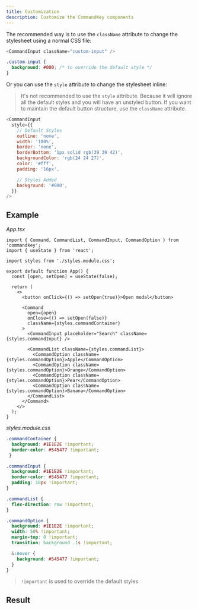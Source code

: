 ```yaml
---
title: Customization
description: Customize the CommandKey components
---
```



The recommended way is to use the `className` attribute to change the stylesheet using a normal CSS file:

```js
<CommandInput className="custom-input" />
```

```css
.custom-input {
  background: #000; /* to override the default style */
}
```

Or you can use the `style` attribute to change the stylesheet inline:

> It's not recommended to use the `style` attribute. Because it will ignore all the default styles and you will have an unstyled button. If you want to maintain the default button structure, use the `className` attribute.

```js
<CommandInput
  style={{
    // Default Styles
    outline: 'none',
    width: '100%',
    border: 'none',
    borderBottom: '1px solid rgb(39 39 42)',
    backgroundColor: 'rgb(24 24 27)',
    color: '#fff',
    padding: '16px',

    // Styles Added
    background: '#000',
  }}
/>
```

## Example

_App.tsx_
```tsx
import { Command, CommandList, CommandInput, CommandOption } from 'commandkey';
import { useState } from 'react';

import styles from './styles.module.css';

export default function App() {
  const [open, setOpen] = useState(false);

  return (
    <>
      <button onClick={() => setOpen(true)}>Open modal</button>

      <Command
        open={open}
        onClose={() => setOpen(false)}
        className={styles.commandContainer}
      >
        <CommandInput placeholder="Search" className={styles.commandInput} />

        <CommandList className={styles.commandList}>
          <CommandOption className={styles.commandOption}>Apple</CommandOption>
          <CommandOption className={styles.commandOption}>Orange</CommandOption>
          <CommandOption className={styles.commandOption}>Pear</CommandOption>
          <CommandOption className={styles.commandOption}>Banana</CommandOption>
        </CommandList>
      </Command>
    </>
  );
}

```

_styles.module.css_
```css
.commandContainer {
  background: #1E1E2E !important;
  border-color: #545477 !important;
 }

.commandInput {
  background: #1E1E2E !important;
  border-color: #545477 !important;
  padding: 10px !important;
}

.commandList {
  flex-direction: row !important;
}

.commandOption {
  background: #1E1E2E !important;
  width: 50% !important;
  margin-top: 0 !important;
  transition: background .1s !important;

  &:hover {
    background: #545477 !important;
  }
}
```
> `!important` is used to override the default styles

## Result
<ExampleContainer>
  <CommandCustomizedExample client:idle />
</ExampleContainer>

<CommandLanding client:idle />
